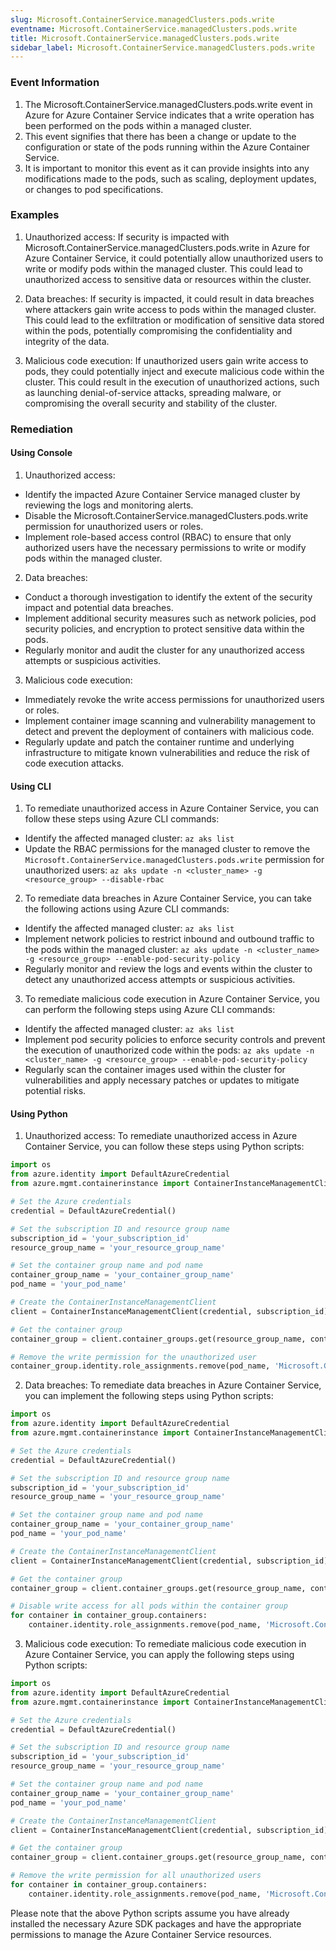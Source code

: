 ```yaml
--- 
slug: Microsoft.ContainerService.managedClusters.pods.write
eventname: Microsoft.ContainerService.managedClusters.pods.write
title: Microsoft.ContainerService.managedClusters.pods.write
sidebar_label: Microsoft.ContainerService.managedClusters.pods.write
---
```

                       
### Event Information

1. The Microsoft.ContainerService.managedClusters.pods.write event in Azure for Azure Container Service indicates that a write operation has been performed on the pods within a managed cluster.
2. This event signifies that there has been a change or update to the configuration or state of the pods running within the Azure Container Service.
3. It is important to monitor this event as it can provide insights into any modifications made to the pods, such as scaling, deployment updates, or changes to pod specifications.


### Examples

1. Unauthorized access: If security is impacted with Microsoft.ContainerService.managedClusters.pods.write in Azure for Azure Container Service, it could potentially allow unauthorized users to write or modify pods within the managed cluster. This could lead to unauthorized access to sensitive data or resources within the cluster.

2. Data breaches: If security is impacted, it could result in data breaches where attackers gain write access to pods within the managed cluster. This could lead to the exfiltration or modification of sensitive data stored within the pods, potentially compromising the confidentiality and integrity of the data.

3. Malicious code execution: If unauthorized users gain write access to pods, they could potentially inject and execute malicious code within the cluster. This could result in the execution of unauthorized actions, such as launching denial-of-service attacks, spreading malware, or compromising the overall security and stability of the cluster.

### Remediation

#### Using Console

1. Unauthorized access:
- Identify the impacted Azure Container Service managed cluster by reviewing the logs and monitoring alerts.
- Disable the Microsoft.ContainerService.managedClusters.pods.write permission for unauthorized users or roles.
- Implement role-based access control (RBAC) to ensure that only authorized users have the necessary permissions to write or modify pods within the managed cluster.

2. Data breaches:
- Conduct a thorough investigation to identify the extent of the security impact and potential data breaches.
- Implement additional security measures such as network policies, pod security policies, and encryption to protect sensitive data within the pods.
- Regularly monitor and audit the cluster for any unauthorized access attempts or suspicious activities.

3. Malicious code execution:
- Immediately revoke the write access permissions for unauthorized users or roles.
- Implement container image scanning and vulnerability management to detect and prevent the deployment of containers with malicious code.
- Regularly update and patch the container runtime and underlying infrastructure to mitigate known vulnerabilities and reduce the risk of code execution attacks.

#### Using CLI

1. To remediate unauthorized access in Azure Container Service, you can follow these steps using Azure CLI commands:

- Identify the affected managed cluster: `az aks list`
- Update the RBAC permissions for the managed cluster to remove the `Microsoft.ContainerService.managedClusters.pods.write` permission for unauthorized users: `az aks update -n <cluster_name> -g <resource_group> --disable-rbac`

2. To remediate data breaches in Azure Container Service, you can take the following actions using Azure CLI commands:

- Identify the affected managed cluster: `az aks list`
- Implement network policies to restrict inbound and outbound traffic to the pods within the managed cluster: `az aks update -n <cluster_name> -g <resource_group> --enable-pod-security-policy`
- Regularly monitor and review the logs and events within the cluster to detect any unauthorized access attempts or suspicious activities.

3. To remediate malicious code execution in Azure Container Service, you can perform the following steps using Azure CLI commands:

- Identify the affected managed cluster: `az aks list`
- Implement pod security policies to enforce security controls and prevent the execution of unauthorized code within the pods: `az aks update -n <cluster_name> -g <resource_group> --enable-pod-security-policy`
- Regularly scan the container images used within the cluster for vulnerabilities and apply necessary patches or updates to mitigate potential risks.

#### Using Python

1. Unauthorized access: To remediate unauthorized access in Azure Container Service, you can follow these steps using Python scripts:

```python
import os
from azure.identity import DefaultAzureCredential
from azure.mgmt.containerinstance import ContainerInstanceManagementClient

# Set the Azure credentials
credential = DefaultAzureCredential()

# Set the subscription ID and resource group name
subscription_id = 'your_subscription_id'
resource_group_name = 'your_resource_group_name'

# Set the container group name and pod name
container_group_name = 'your_container_group_name'
pod_name = 'your_pod_name'

# Create the ContainerInstanceManagementClient
client = ContainerInstanceManagementClient(credential, subscription_id)

# Get the container group
container_group = client.container_groups.get(resource_group_name, container_group_name)

# Remove the write permission for the unauthorized user
container_group.identity.role_assignments.remove(pod_name, 'Microsoft.ContainerService.managedClusters.pods.write')
```

2. Data breaches: To remediate data breaches in Azure Container Service, you can implement the following steps using Python scripts:

```python
import os
from azure.identity import DefaultAzureCredential
from azure.mgmt.containerinstance import ContainerInstanceManagementClient

# Set the Azure credentials
credential = DefaultAzureCredential()

# Set the subscription ID and resource group name
subscription_id = 'your_subscription_id'
resource_group_name = 'your_resource_group_name'

# Set the container group name and pod name
container_group_name = 'your_container_group_name'
pod_name = 'your_pod_name'

# Create the ContainerInstanceManagementClient
client = ContainerInstanceManagementClient(credential, subscription_id)

# Get the container group
container_group = client.container_groups.get(resource_group_name, container_group_name)

# Disable write access for all pods within the container group
for container in container_group.containers:
    container.identity.role_assignments.remove(pod_name, 'Microsoft.ContainerService.managedClusters.pods.write')
```

3. Malicious code execution: To remediate malicious code execution in Azure Container Service, you can apply the following steps using Python scripts:

```python
import os
from azure.identity import DefaultAzureCredential
from azure.mgmt.containerinstance import ContainerInstanceManagementClient

# Set the Azure credentials
credential = DefaultAzureCredential()

# Set the subscription ID and resource group name
subscription_id = 'your_subscription_id'
resource_group_name = 'your_resource_group_name'

# Set the container group name and pod name
container_group_name = 'your_container_group_name'
pod_name = 'your_pod_name'

# Create the ContainerInstanceManagementClient
client = ContainerInstanceManagementClient(credential, subscription_id)

# Get the container group
container_group = client.container_groups.get(resource_group_name, container_group_name)

# Remove the write permission for all unauthorized users
for container in container_group.containers:
    container.identity.role_assignments.remove(pod_name, 'Microsoft.ContainerService.managedClusters.pods.write')
```

Please note that the above Python scripts assume you have already installed the necessary Azure SDK packages and have the appropriate permissions to manage the Azure Container Service resources.


 